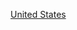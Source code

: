 {{Commons category|1860s establishments in the United States}}
{{EstcatCountryDecade|18|6|19|美國|United States}}

[[Category:1860年代北美洲建立|United States]]